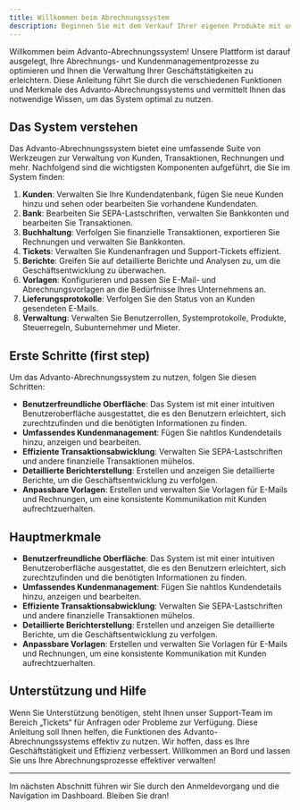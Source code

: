 ```yaml
---
title: Willkommen beim Abrechnungssystem
description: Beginnen Sie mit dem Verkauf Ihrer eigenen Produkte mit unserem hochmodernen Abrechnungssystem.
---
```

Willkommen beim Advanto-Abrechnungssystem! Unsere Plattform ist darauf ausgelegt, Ihre Abrechnungs- und Kundenmanagementprozesse zu optimieren und Ihnen die Verwaltung Ihrer Geschäftstätigkeiten zu erleichtern. Diese Anleitung führt Sie durch die verschiedenen Funktionen und Merkmale des Advanto-Abrechnungssystems und vermittelt Ihnen das notwendige Wissen, um das System optimal zu nutzen.

## Das System verstehen

Das Advanto-Abrechnungssystem bietet eine umfassende Suite von Werkzeugen zur Verwaltung von Kunden, Transaktionen, Rechnungen und mehr. Nachfolgend sind die wichtigsten Komponenten aufgeführt, die Sie im System finden:

1. **Kunden**: Verwalten Sie Ihre Kundendatenbank, fügen Sie neue Kunden hinzu und sehen oder bearbeiten Sie vorhandene Kundendaten.
2. **Bank**: Bearbeiten Sie SEPA-Lastschriften, verwalten Sie Bankkonten und bearbeiten Sie Transaktionen.
3. **Buchhaltung**: Verfolgen Sie finanzielle Transaktionen, exportieren Sie Rechnungen und verwalten Sie Bankkonten.
4. **Tickets**: Verwalten Sie Kundenanfragen und Support-Tickets effizient.
5. **Berichte**: Greifen Sie auf detaillierte Berichte und Analysen zu, um die Geschäftsentwicklung zu überwachen.
6. **Vorlagen**: Konfigurieren und passen Sie E-Mail- und Abrechnungsvorlagen an die Bedürfnisse Ihres Unternehmens an.
7. **Lieferungsprotokolle**: Verfolgen Sie den Status von an Kunden gesendeten E-Mails.
8. **Verwaltung**: Verwalten Sie Benutzerrollen, Systemprotokolle, Produkte, Steuerregeln, Subunternehmer und Mieter.

## Erste Schritte (first step)

Um das Advanto-Abrechnungssystem zu nutzen, folgen Sie diesen Schritten:

- **Benutzerfreundliche Oberfläche**: Das System ist mit einer intuitiven Benutzeroberfläche ausgestattet, die es den Benutzern erleichtert, sich zurechtzufinden und die benötigten Informationen zu finden.
- **Umfassendes Kundenmanagement**: Fügen Sie nahtlos Kundendetails hinzu, anzeigen und bearbeiten.
- **Effiziente Transaktionsabwicklung**: Verwalten Sie SEPA-Lastschriften und andere finanzielle Transaktionen mühelos.
- **Detaillierte Berichterstellung**: Erstellen und anzeigen Sie detaillierte Berichte, um die Geschäftsentwicklung zu verfolgen.
- **Anpassbare Vorlagen**: Erstellen und verwalten Sie Vorlagen für E-Mails und Rechnungen, um eine konsistente Kommunikation mit Kunden aufrechtzuerhalten.

## Hauptmerkmale

- **Benutzerfreundliche Oberfläche**: Das System ist mit einer intuitiven Benutzeroberfläche ausgestattet, die es den Benutzern erleichtert, sich zurechtzufinden und die benötigten Informationen zu finden.
- **Umfassendes Kundenmanagement**: Fügen Sie nahtlos Kundendetails hinzu, anzeigen und bearbeiten.
- **Effiziente Transaktionsabwicklung**: Verwalten Sie SEPA-Lastschriften und andere finanzielle Transaktionen mühelos.
- **Detaillierte Berichterstellung**: Erstellen und anzeigen Sie detaillierte Berichte, um die Geschäftsentwicklung zu verfolgen.
- **Anpassbare Vorlagen**: Erstellen und verwalten Sie Vorlagen für E-Mails und Rechnungen, um eine konsistente Kommunikation mit Kunden aufrechtzuerhalten.

## Unterstützung und Hilfe

Wenn Sie Unterstützung benötigen, steht Ihnen unser Support-Team im Bereich „Tickets“ für Anfragen oder Probleme zur Verfügung. Diese Anleitung soll Ihnen helfen, die Funktionen des Advanto-Abrechnungssystems effektiv zu nutzen. Wir hoffen, dass es Ihre Geschäftstätigkeit und Effizienz verbessert. Willkommen an Bord und lassen Sie uns Ihre Abrechnungsprozesse effektiver verwalten!

---

Im nächsten Abschnitt führen wir Sie durch den Anmeldevorgang und die Navigation im Dashboard. Bleiben Sie dran!
